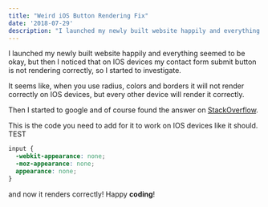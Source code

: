 ```yaml
---
title: "Weird iOS Button Rendering Fix"
date: '2018-07-29'
description: "I launched my newly built website happily and everything seemed to be okay, but then I noticed that on IOS devices my contact form submit button is not rendering correctly, so I started to investigate."
---
```


I launched my newly built website happily and everything seemed to be okay, but then I noticed that on IOS devices my contact form submit button is not rendering correctly, so I started to investigate.

It seems like, when you use radius, colors and borders it will not render correctly on IOS devices, but every other device will render it correctly.

Then I started to google and of course found the answer on [StackOverflow](https://stackoverflow.com/questions/5438567/css-submit-button-weird-rendering-on-ipad-iphone).

This is the code you need to add for it to work on IOS devices like it should. TEST

```scss
input {
  -webkit-appearance: none;
  -moz-appearance: none;
  appearance: none;
}
```

and now it renders correctly! Happy **coding**!